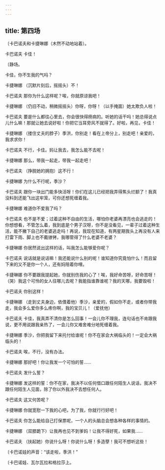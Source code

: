 ```yaml
---
---
---
```

title: 第四场
---




〔卡巴诺夫和卡捷琳娜（木然不动地站着）。





卡巴诺夫 卡佳！

〔静场。

卡佳，你不生我的气吗？

卡捷琳娜 （沉默片刻后，摇摇头）不！

卡巴诺夫 那你为什么这样呢？唉，你就原谅我吧！

卡捷琳娜 （仍旧不动，稍微摇摇头）你呀，你呀！（以手掩面）她太欺负人啦！

卡巴诺夫 要是什么都往心里去，你会很快得痨病的。听她的话干吗！她总得说点儿什么嘛！那就让她去说好啦！你把它当耳旁风不就得了。好啦，再见，卡佳！

卡捷琳娜 （搂住丈夫的脖子）季洪，你别走！看在上帝分上，别走吧！亲爱的，我求求你！

卡巴诺夫 不行，卡佳。妈让我去，我怎么能不去呢！

卡捷琳娜 那么，带我一起走，带我一起走吧！

卡巴诺夫 （挣脱她的拥抱）这不行！

卡捷琳娜 为什么不行呢，季沙？

卡巴诺夫 跟你一块出门能多快活呀！你们在这儿已经把我弄得焦头烂额了！我真没料到还能飞出这牢笼，可你还想死缠着我。

卡捷琳娜 难道你不爱我了吗？

卡巴诺夫 也不是不爱；过着这种不自由的生活，哪怕你老婆再漂亮也会逃走的！你想想看，不管怎么着，我到底是个男子汉呀，你不是没看见，一辈子过着这种生活，能不撇下自己的老婆逃走吗！再说，我现在知道，有两星期我头上再没有人来打雷下雨、脚上也不戴镣铐，我哪管得了什么老婆不老婆？

卡捷琳娜 你居然说出这样的话，叫我怎么能够爱你呢？

卡巴诺夫 说话就是说话嘛！我还能说什么别的呢！谁知道你究竟怕什么！而且留下来的又不是你一个人，还有妈陪着你哩。

卡捷琳娜 你不要跟我提起她，你就别伤我的心了！唉，我好命苦呀，好命苦呀！（哭）我这个可怜的女人往哪儿去呢？我能指谁靠谁呢？我的天哪，我要毁啦！

卡巴诺夫 你别这样！

卡捷琳娜 （走到丈夫身边，依偎着他）季沙，亲爱的，假如你不走，或者你带我走，我会多么爱你多么疼你啊，我的宝贝儿！（爱抚他）

卡巴诺夫 卡佳，我真弄不清你是怎么回事！一会儿你不理我，连句话也不肯跟我说，更不用说跟我亲热了，一会儿你又难舍难分地死缠着我。

卡捷琳娜 季沙，你把我留下来托付给谁呢！你不在家会大祸临头的！一定会大祸临头的！

卡巴诺夫 唉，不行，没有办法。

卡捷琳娜 那好吧！你让我发一个可怕的誓……

卡巴诺夫 发什么誓？

卡捷琳娜 发这样的誓：你不在家，我决不以任何借口跟任何陌生人说话，我决不跟任何陌生人见面，除了你以外我决不去想任何人。

卡巴诺夫 这又何苦呢？

卡捷琳娜 你就宽慰一下我的心吧，为了我，你就行行好吧！

卡巴诺夫 你怎么能给自己打保票呢，一个人的头脑总会想各种各样的事情的。

卡捷琳娜 （双膝跪下）让我再也见不到爹妈！让我不得好死，如果我……

卡巴诺夫 （扶起她）你说什么呀！你说什么呀！多造孽！我可不想听这些！

〔卡巴诺娃的声音：“该走啦，季洪！”

〔卡巴诺娃、瓦尔瓦拉和格拉莎上。